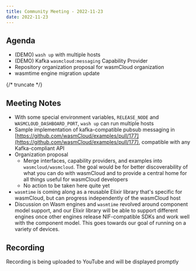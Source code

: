 ```yaml
---
title: Community Meeting - 2022-11-23
date: 2022-11-23
---
```


## Agenda

- (DEMO) `wash up` with multiple hosts
- (DEMO) Kafka `wasmcloud:messaging` Capability Provider
- Repository organization proposal for wasmCloud organization
- wasmtime engine migration update

{/* truncate */}

## Meeting Notes

- With some special environment variables, `RELEASE_NODE` and `WASMCLOUD_DASHBOARD_PORT`, `wash up` can run multiple hosts
- Sample implementation of kafka-compatible pubsub messaging in [https://github.com/wasmCloud/examples/pull/177](https://github.com/wasmCloud/examples/pull/177), compatible with any Kafka-compliant API
- Organization proposal
  - Merge interfaces, capability providers, and examples into `wasmcloud/wasmcloud`. The goal would be for better discoverability of what you can do with wasmCloud and to provide a central home for all things useful for wasmCloud developers
  - No action to be taken here quite yet
- `wasmtime` is coming along as a reusable Elixir library that's specific for wasmCloud, but can progress independently of the wasmCloud host
- Discussion on Wasm engines and `wasmtime` revolved around component model support, and our Elixir library will be able to support different engines once other engines release NIF-compatible SDKs and work well with the component model. This goes towards our goal of running on a variety of devices.

## Recording

Recording is being uploaded to YouTube and will be displayed promptly
